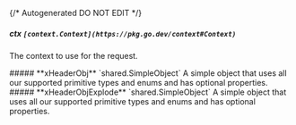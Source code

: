 {/* Autogenerated DO NOT EDIT  */}

##### **ctx** `[context.Context](https://pkg.go.dev/context#Context)`
The context to use for the request.

<Collapsible>
    ##### **xHeaderObj** `shared.SimpleObject`
    A simple object that uses all our supported primitive types and enums and has optional properties.
    <Collapsible.Break/>
    <SimpleObject/>
</Collapsible>

<Collapsible>
    ##### **xHeaderObjExplode** `shared.SimpleObject`
    A simple object that uses all our supported primitive types and enums and has optional properties.
    <Collapsible.Break/>
    <SimpleObject/>
</Collapsible>

